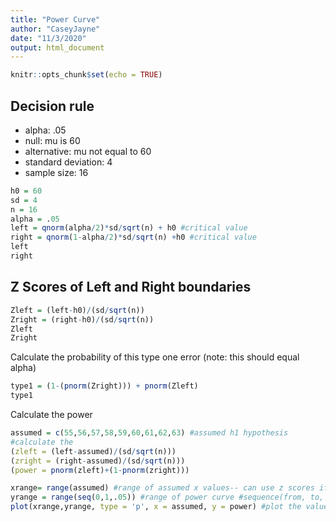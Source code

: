 ```yaml
---
title: "Power Curve"
author: "CaseyJayne"
date: "11/3/2020"
output: html_document
---
```


```r
knitr::opts_chunk$set(echo = TRUE)
```

## Decision rule

* alpha: .05
* null: mu is 60
* alternative: mu not equal to 60
* standard deviation: 4
* sample size: 16

```r
h0 = 60
sd = 4
n = 16
alpha = .05
left = qnorm(alpha/2)*sd/sqrt(n) + h0 #critical value
right = qnorm(1-alpha/2)*sd/sqrt(n) +h0 #critical value
left
right
```

## Z Scores of Left and Right boundaries


```r
Zleft = (left-h0)/(sd/sqrt(n))
Zright = (right-h0)/(sd/sqrt(n))
Zleft
Zright
```

Calculate the probability of this type one error (note: this should equal alpha)

```r
type1 = (1-(pnorm(Zright))) + pnorm(Zleft)
type1
```

Calculate the power

```r
assumed = c(55,56,57,58,59,60,61,62,63) #assumed h1 hypothesis
#calculate the 
(zleft = (left-assumed)/(sd/sqrt(n)))
(zright = (right-assumed)/(sd/sqrt(n)))
(power = pnorm(zleft)+(1-pnorm(zright)))
```
```r
xrange= range(assumed) #range of assumed x values-- can use z scores if desired
yrange = range(seq(0,1,.05)) #range of power curve #sequence(from, to, by)
plot(xrange,yrange, type = 'p', x = assumed, y = power) #plot the values
```